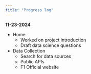 ```yaml
---
title: "Progress log"
---
```

**11-23-2024**

- Home
  - Worked on project introduction
  - Draft data science questions
- Data Collection
  - Search for data sources
  - Public APIs
  - F1 Official website